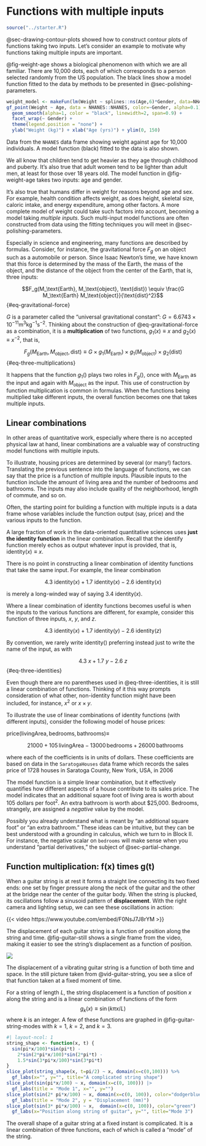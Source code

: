 # Functions with multiple inputs {#functions-with-multiple-inputs}

```r
source("../starter.R")
```

@sec-drawing-contour-plots showed how to construct contour plots of functions taking two inputs. Let's consider an example to motivate why functions taking multiple inputs are important.

@fig-weight-age shows a biological phenomenon with which we are all familiar. There are 10,000 dots, each of which corresponds to a person selected randomly from the US population. The black lines show a model function fitted to the data by methods to be presented in @sec-polishing-parameters.

::: {#fig-weight-age}
```r
weight_model <- makeFun(lm(Weight ~ splines::ns(Age,6)*Gender, data=NHANES::NHANES))
gf_point(Weight ~ Age, data = NHANES::NHANES, color=~Gender, alpha=0.1) +
  geom_smooth(alpha=1, color = "black", linewidth=2, span=0.9) +
  facet_wrap(~ Gender) +
  theme(legend.position = "none") +
  ylab("Weight (kg)") + xlab("Age (yrs)") + ylim(0, 150)
```

Data from the `NHANES` data frame showing weight against age for 10,000 individuals. A model function (black) fitted to the data is also shown.
:::

We all know that children tend to get heavier as they age through childhood and puberty. It's also true that adult women tend to be lighter than adult men, at least for those over 18 years old. The model function in @fig-weight-age takes two inputs: age and gender. 

It's also true that humans differ in weight for reasons beyond age and sex. For example, health condition affects weight, as does height, skeletal size, caloric intake, and energy expenditure, among other factors. A more complete model of weight could take such factors into account, becoming a model taking *multiple inputs*. Such multi-input model functions are often constructed from data using the fitting techniques you will meet in @sec-polishing-parameters.

Especially in science and engineering, many functions are described by formulas. Consider, for instance, the gravitational force $F_g$ on an object such as a automobile or person. Since Isaac Newton's time, we have known that this force is determined by the mass of the Earth, the mass of the object, and the distance of the object from the center of the Earth, that is, three inputs:

$$F_g(M_\text{Earth}, M_\text{object}, \text{dist}) \equiv
\frac{G M_\text{Earth} M_\text{object}}{\text{dist}^2}$$ {#eq-gravitational-force}

$G$ is a parameter called the "universal gravitational constant": $G = 6.6743 \times 10^{-11} \text{m}^3 \text{kg}^{−1} \text{s}^{−2}$. Thinking about the construction of @eq-gravitational-force as a combination, it is a **multiplication** of two functions, $g_1(x) \equiv x$ and $g_2(x) \equiv x^{-2}$, that is,

$$F_g(M_\text{Earth}, M_\text{object}, \text{dist}) \equiv G \times g_1(M_\text{Earth}) \times g_1(M_\text{object}) \times g_2(\text{dist})$$ {#eq-three-multiplications}

It happens that the function $g_1()$ plays two roles in $F_g()$, once with $M_\text{Earth}$ as the input and again with $M_\text{object}$ as the input. This use of construction by function multiplication is common in formulas. When the functions being multiplied take different inputs, the overall function becomes one that takes multiple inputs.

## Linear combinations

In other areas of quantitative work, especially where there is no accepted physical law at hand, linear combinations are a valuable way of constructing model functions with multiple inputs.

To illustrate, housing prices are determined by several (or many!) factors. Translating the previous sentence into the language of functions, we can say that the price is a function of multiple inputs. Plausible inputs to the function include the amount of living area and the number of bedrooms and bathrooms. The inputs may also include quality of the neighborhood, length of commute, and so on.

Often, the starting point for building a function with multiple inputs is a data frame whose variables include the function output (say, price) and the various inputs to the function. 

A large fraction of work in the data-oriented quantitative sciences uses **just the identity function** in the linear combination. Recall that the identify function merely echos as output whatever input is provided, that is, $\text{identity}(x) \equiv x$.

There is no point in constructing a linear combination of identity functions that take the same input. For example, the linear combination 

$$4.3\ \text{identity}(x) + 1.7\ \text{identity}(x) - 2.6\ \text{identity}(x)$$

is merely a long-winded way of saying $3.4\ \text{identity}(x)$.

Where a linear combination of identity functions becomes useful is when the inputs to the various functions are different, for example, consider this function of three inputs, $x$, $y$, and $z$.

$$4.3\ \text{identity}(x) + 1.7\ \text{identity}(y) - 2.6\ \text{identity}(z)$$

By convention, we rarely write $\text{identity}()$ preferring instead just to write the name of the input, as with

$$4.3\ x + 1.7\ y - 2.6\ z$${#eq-three-identities}

Even though there are no parentheses used in @eq-three-identities, it is still a linear combination of functions. Thinking of it this way prompts consideration of what other, non-identity function might have been included, for instance, $x^2$ or $x\times y$.

To illustrate the use of linear combinations of identity functions (with different inputs), consider the following model of house prices:

$\text{price}(\text{livingArea}, \text{bedrooms}, \text{bathrooms}) \equiv$

$$\ \ \ 21000 + 105\,\text{livingArea} - 13000\, \text{bedrooms} + 26000\, \text{bathrooms}$$

where each of the coefficients is in units of dollars. These coefficients are based on data in the `SaratogaHouses` data frame which records the sales price of 1728 houses in Saratoga County, New York, USA, in 2006

The model function is a simple linear combination, but it effectively quantifies how different aspects of a house contribute to its sales price. The model indicates that an additional square foot of living area is worth about 105 dollars per foot^2^. An extra bathroom is worth about $25,000. Bedrooms, strangely, are assigned a *negative* value by the model.

Possibly you already understand what is meant by "an additional square foot" or "an extra bathroom." These ideas can be intuitive, but they can be best understood with a grounding in calculus, which we turn to in Block II. For instance, the negative scalar on `bedrooms` will make sense when you understand "partial derivatives," the subject of @sec-partial-change.

## Function multiplication: f(x) times g(t)

When a guitar string is at rest it forms a straight line connecting its two fixed ends: one set by finger pressure along the neck of the guitar and the other at the bridge near the center of the guitar body. When the string is plucked, its oscillations follow a sinusoid pattern of **displacement**. With the right camera and lighting setup, we can see these oscillations in action:

::: {#vid-guitar-string}
{{< video https://www.youtube.com/embed/F0NsJ7J8rYM >}}

The displacement of each guitar string is a function of position along the string and time. @fig-guitar-still shows a single frame from the video, making it easier to see the string's displacement as a function of position.

:::

::: {#fig-guitar-still}

![](www/guitar-still.png)

The displacement of a vibrating guitar string is a function of both time and space. In the still picture taken from @vid-guitar-string, you see a slice of that function taken at a fixed moment of time.
:::

For a string of length $L$, the string displacement is a function of position $x$ along the string and is a linear combination of functions of the form $$g_k(x) \equiv \sin(k \pi x /L)$$ where $k$ is an integer.  A few of these functions are graphed in @fig-guitar-string-modes with $k=1$, $k=2$, and $k=3$.

::: {#fig-guitar-string-modes}
```r
#| layout-ncol: 1
string_shape <- function(x, t) {
  sin(pi*x/100)*sin(pi*t) - 
    2*sin(2*pi*x/100)*sin(2*pi*t) - 
    1.5*sin(3*pi*x/100)*sin(3*pi*t)
}
slice_plot(string_shape(x, t=pi/2) ~ x, domain(x=c(0,100))) %>% 
  gf_labs(x="", y="", title="A complicated string shape")  
slice_plot(sin(pi*x/100) ~ x, domain(x=c(0, 100))) |>
  gf_labs(title = "Mode 1", x="", y="")
slice_plot(sin(2* pi*x/100) ~ x, domain(x=c(0, 100)), color="dodgerblue") |>
  gf_labs(title = "Mode 2", y = "Displacement (mm)")
slice_plot(sin(3* pi*x/100) ~ x,  domain(x=c(0, 100)), color="green") |>
  gf_labs(x="Position along string of guitar", y="", title="Mode 3")
```

The overall shape of a guitar string at a fixed instant is complicated. It is a linear combination of three functions, each of which is called a "mode" of the string.
:::

